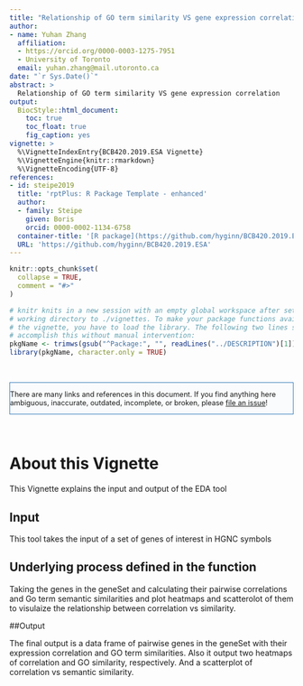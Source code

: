 ```yaml
---
title: "Relationship of GO term similarity VS gene expression correlation"
author:
- name: Yuhan Zhang
  affiliation: 
  - https://orcid.org/0000-0003-1275-7951
  - University of Toronto
  email: yuhan.zhang@mail.utoronto.ca
date: "`r Sys.Date()`"
abstract: >
  Relationship of GO term similarity VS gene expression correlation
output:
  BiocStyle::html_document:
    toc: true
    toc_float: true
    fig_caption: yes
vignette: >
  %\VignetteIndexEntry{BCB420.2019.ESA Vignette}
  %\VignetteEngine{knitr::rmarkdown}
  %\VignetteEncoding{UTF-8}
references:
- id: steipe2019
  title: 'rptPlus: R Package Template - enhanced'
  author:
  - family: Steipe
    given: Boris
    orcid: 0000-0002-1134-6758
  container-title: '[R package](https://github.com/hyginn/BCB420.2019.ESA)'
  URL: 'https://github.com/hyginn/BCB420.2019.ESA'
---
```


<!--- this inline style supports diff-like highlighting -->
<style>
  .add {
    color: #22863a;
    background-color: #f0fff4;
  }
  .del {
    color: #b31d28;
    background-color: #ffeef0;
  }
</style>


```r
knitr::opts_chunk$set(
  collapse = TRUE,
  comment = "#>"
)

# knitr knits in a new session with an empty global workspace after setting its
# working directory to ./vignettes. To make your package functions available in
# the vignette, you have to load the library. The following two lines should
# accomplish this without manual intervention:
pkgName <- trimws(gsub("^Package:", "", readLines("../DESCRIPTION")[1]))
library(pkgName, character.only = TRUE)

```

&nbsp;

<div style="font-size:90%;border:solid 1px #337ab7;background-color:#FAFBFC;margin-right:0px;">
There are many links and references in this document. If you find anything here
ambiguous, inaccurate, outdated, incomplete, or broken, please
[file an issue](https://github.com/hyginn/BCB420.2019.ESA/issues)!
</div>

&nbsp;

# About this Vignette

This Vignette explains the input and output of the EDA tool 

## Input 

This tool takes the input of a set of genes of interest in HGNC symbols

## Underlying process defined in the function 

Taking the genes in the geneSet and calculating their pairwise correlations and Go term semantic similarities and plot heatmaps and scatterolot of them to visulaize the relationship between correlation vs similarity.

##Output 

The final output is a data frame of pairwise genes in the geneSet with their expression correlation and GO term similarities. Also it output two heatmaps of correlation and GO similarity, respectively. And a scatterplot of correlation vs semantic similarity.



<!-- End -->
